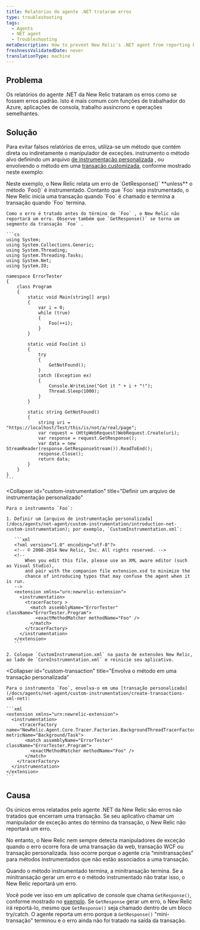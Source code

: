 ```yaml
---
title: Relatórios do agente .NET trataram erros
type: troubleshooting
tags:
  - Agents
  - NET agent
  - Troubleshooting
metaDescription: How to prevent New Relic's .NET agent from reporting handled errors as though they are standard errors.
freshnessValidatedDate: never
translationType: machine
---
```


## Problema

Os relatórios do agente .NET da New Relic trataram os erros como se fossem erros padrão. Isto é mais comum com funções de trabalhador do Azure, aplicações de consola, trabalho assíncrono e operações semelhantes.

## Solução

Para evitar falsos relatórios de erros, utiliza-se um método que contém direta ou indiretamente o manipulador de exceções. instrumento o método alvo definindo um arquivo [de instrumentação personalizada](/docs/agents/net-agent/custom-instrumentation/introduction-net-custom-instrumentation) , ou envolvendo o método em uma [transação customizada](/docs/agents/net-agent/custom-instrumentation/create-transactions-xml-net), conforme mostrado neste exemplo:

<CollapserGroup>
  <Collapser
    id="get-response-block"
    title="GetResponse() gera um erro"
  >
    Neste exemplo, o New Relic relata um erro de `GetResponse()` <DNT>**unless**</DNT> o método `Foo()` é instrumentado. Contanto que `Foo` seja instrumentado, o New Relic inicia uma transação quando `Foo` é chamado e termina a transação quando `Foo` termina.

    Como o erro é tratado antes do término de `Foo` , o New Relic não reportará um erro. Observe também que `GetResponse()` se torna um segmento da transação `Foo` .

    ```cs
    using System;
    using System.Collections.Generic;
    using System.Threading;
    using System.Threading.Tasks;
    using System.Net;
    using System.IO;

    namespace ErrorTester
    {
        class Program
        {
            static void Main(string[] args)
            {
                var i = 0;
                while (true)
                {
                    Foo(++i);
                }
            }

            static void Foo(int i)
            {
                try
                {
                    GetNotFound();
                }
                catch (Exception ex)
                {
                    Console.WriteLine("Got it " + i + "!");
                    Thread.Sleep(1000);
                }
            }

            static string GetNotFound()
            {
                string uri = "https://localhost/Test/this/is/not/a/real/page";
                var request = (HttpWebRequest)WebRequest.Create(uri);
                var response = request.GetResponse();
                var data = new StreamReader(response.GetResponseStream()).ReadToEnd();
                response.Close();
                return data;
            }
        }
    }
    ```
  </Collapser>

  <Collapser
    id="custom-instrumentation"
    title="Definir um arquivo de instrumentação personalizado"
  >
    Para o instrumento `Foo`:

    1. Definir um [arquivo de instrumentação personalizada](/docs/agents/net-agent/custom-instrumentation/introduction-net-custom-instrumentation); por exemplo, `CustomInstrumentation.xml`:

       ```xml
       <?xml version="1.0" encoding="utf-8"?>
       <!-- © 2008-2014 New Relic, Inc. All rights reserved. -->
       <!--
           When you edit this file, please use an XML aware editor (such as Visual Studio),
           and pair with the companion file extension.xsd to minimize the
           chance of introducing typos that may confuse the agent when it is run.
       -->
       <extension xmlns="urn:newrelic-extension">
         <instrumentation>
           <tracerFactory >
             <match assemblyName="ErrorTester" className="ErrorTester.Program">
               <exactMethodMatcher methodName="Foo" /> 
             </match>
           </tracerFactory>
         </instrumentation>
       </extension>
       ```

    2. Coloque `CustomInstrumenation.xml` na pasta de extensões New Relic, ao lado de `CoreInstrumentation.xml` e reinicie seu aplicativo.
  </Collapser>

  <Collapser
    id="custom-transaction"
    title="Envolva o método em uma transação personalizada"
  >
    Para o instrumento `Foo`, envolva-o em uma [transação personalizada](/docs/agents/net-agent/custom-instrumentation/create-transactions-xml-net):

    ```xml
    <extension xmlns="urn:newrelic-extension">
      <instrumentation>
         <tracerFactory name="NewRelic.Agent.Core.Tracer.Factories.BackgroundThreadTracerFactory" metricName="Background/Task">
           <match assemblyName="ErrorTester" className="ErrorTester.Program">
             <exactMethodMatcher methodName="Foo" />
           </match>
        </tracerFactory>
      </instrumentation>
    </extension>
    ```
  </Collapser>
</CollapserGroup>

## Causa

Os únicos erros relatados pelo agente .NET da New Relic são erros não tratados que encerram uma transação. Se seu aplicativo chamar um manipulador de exceção antes do término da transação, o New Relic não reportará um erro.

No entanto, o New Relic nem sempre detecta manipuladores de exceção quando o erro ocorre fora de uma transação da web, transação WCF ou transação personalizada. Isso ocorre porque o agente cria “minitransações” para métodos instrumentados que não estão associados a uma transação.

Quando o método instrumentado termina, a minitransação termina. Se a minitransação gerar um erro e o método instrumentado não tratar isso, o New Relic reportará um erro.

Você pode ver isso em um aplicativo de console que chama `GetResponse()`, conforme mostrado no [exemplo](#get-response-block). Se `GetResponse` gerar um erro, o New Relic irá reportá-lo, mesmo que `GetResponse()` seja chamado dentro de um bloco try/catch. O agente reporta um erro porque a `GetResponse()` "mini-transação" terminou e o erro ainda não foi tratado na saída da transação.